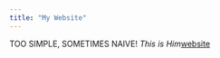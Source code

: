 ```yaml
---
title: "My Website"
---
```


TOO SIMPLE, SOMETIMES NAIVE!
_This is Him_[website](https://www.google.com/search?q=jiang+zemin&oq=jiang+zemin&aqs=chrome..69i57.2561j0j9&sourceid=chrome&ie=UTF-8)





